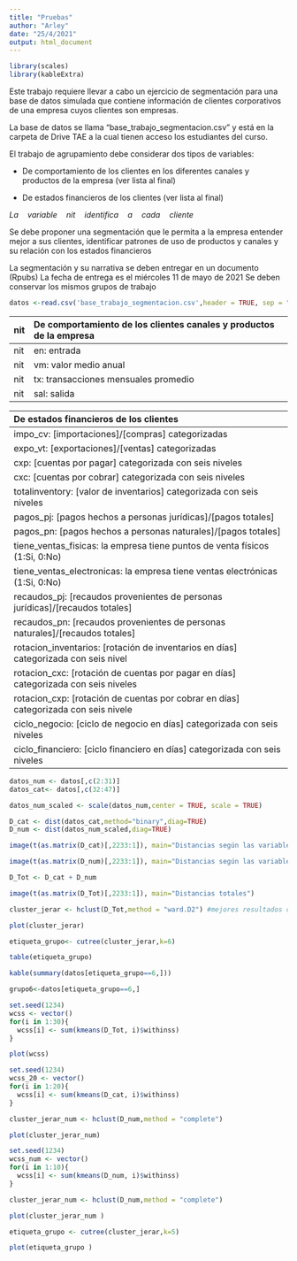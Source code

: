 ```yaml
---
title: "Pruebas"
author: "Arley"
date: "25/4/2021"
output: html_document
---
```


```r
library(scales)
library(kableExtra)
```
Este trabajo requiere llevar a cabo un ejercicio de segmentación para una base de datos simulada que contiene información de clientes corporativos de una empresa cuyos clientes son empresas.

La base de datos se llama “base_trabajo_segmentacion.csv” y está en la carpeta de Drive TAE a la cual tienen acceso los estudiantes del curso.

El trabajo de agrupamiento debe considerar dos tipos de variables:

* De comportamiento de los clientes en los diferentes canales y productos de la empresa (ver lista al final)

* De estados financieros de los clientes (ver lista al final)

$La\quad variable\quad nit\quad identifica\quad a\quad cada\quad cliente$

Se debe proponer una segmentación que le permita a la empresa entender mejor a sus clientes, identificar patrones de uso de productos y canales y su relación con los estados financieros

La segmentación y su narrativa se deben entregar en un documento (Rpubs)
La fecha de entrega es el miércoles 11 de mayo de 2021
Se deben conservar los mismos grupos de trabajo




```r
datos <-read.csv('base_trabajo_segmentacion.csv',header = TRUE, sep = ";")
```

|nit | De comportamiento de los clientes canales y productos de la empresa|
|:---|:-------------------------------------------------------------------|
|nit |en: entrada                                                         |
|nit |vm: valor medio anual                                               |
|nit |tx: transacciones mensuales promedio                                |
|nit |sal: salida                                                         |


|De estados financieros de los clientes |
|:------------------------------------- |
|impo_cv: [importaciones]/[compras] categorizadas|
|expo_vt: [exportaciones]/[ventas] categorizadas|
|cxp: [cuentas por pagar] categorizada con seis niveles|
|cxc: [cuentas por cobrar] categorizada con seis niveles|
|totalinventory: [valor de inventarios] categorizada con seis niveles|
|pagos_pj: [pagos hechos a personas jurídicas]/[pagos totales]|
|pagos_pn: [pagos hechos a personas naturales]/[pagos totales]|
|tiene_ventas_fisicas: la empresa tiene puntos de venta físicos (1:Si, 0:No)|
|tiene_ventas_electronicas: la empresa tiene ventas electrónicas (1:Si, 0:No)|
|recaudos_pj: [recaudos provenientes de personas jurídicas]/[recaudos totales]|
|recaudos_pn: [recaudos provenientes de personas naturales]/[recaudos totales]|
|rotacion_inventarios: [rotación de inventarios en días] categorizada con seis nivel|
|rotacion_cxc: [rotación de cuentas por pagar en días] categorizada con seis niveles
|rotacion_cxp: [rotación de cuentas por cobrar en días] categorizada con seis nivele|
|ciclo_negocio: [ciclo de negocio en días] categorizada con seis niveles    |
|ciclo_financiero: [ciclo financiero en días] categorizada con seis niveles|

```r
datos_num <- datos[,c(2:31)]
datos_cat<- datos[,c(32:47)]
```
```r
datos_num_scaled <- scale(datos_num,center = TRUE, scale = TRUE)
```
```r
D_cat <- dist(datos_cat,method="binary",diag=TRUE)
D_num <- dist(datos_num_scaled,diag=TRUE)
```


```r
image(t(as.matrix(D_cat)[,2233:1]), main="Distancias según las variables binarias")
```
```r
image(t(as.matrix(D_num)[,2233:1]), main="Distancias según las variables numéricas")
```
```r
D_Tot <- D_cat + D_num
```

```r
image(t(as.matrix(D_Tot)[,2233:1]), main="Distancias totales")
```
```r
cluster_jerar <- hclust(D_Tot,method = "ward.D2") #mejores resultados con ward.D y ward.D2
```
```r
plot(cluster_jerar)
```
```r
etiqueta_grupo<- cutree(cluster_jerar,k=6)
```

```r
table(etiqueta_grupo)
```
```r
kable(summary(datos[etiqueta_grupo==6,]))
```
```r
grupo6<-datos[etiqueta_grupo==6,]

```


```r
set.seed(1234)
wcss <- vector()
for(i in 1:30){
  wcss[i] <- sum(kmeans(D_Tot, i)$withinss)
}
```

```r
plot(wcss)
```
```r
set.seed(1234)
wcss_20 <- vector()
for(i in 1:20){
  wcss[i] <- sum(kmeans(D_cat, i)$withinss)
}
```


```r
cluster_jerar_num <- hclust(D_num,method = "complete")
```
```r
plot(cluster_jerar_num)
```
```r
set.seed(1234)
wcss_num <- vector()
for(i in 1:10){
  wcss[i] <- sum(kmeans(D_num, i)$withinss)
}
```





```r
cluster_jerar_num <- hclust(D_num,method = "complete")
```
```r
plot(cluster_jerar_num )
```
```r
etiqueta_grupo <- cutree(cluster_jerar,k=5)
```
```r
plot(etiqueta_grupo )
```





